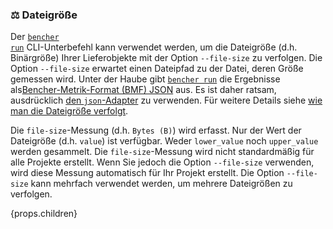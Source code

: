 ### ⚖️ Dateigröße

Der <code><a href="/de/docs/explanation/bencher-run/">bencher run</a></code> CLI-Unterbefehl
kann verwendet werden, um die Dateigröße (d.h. Binärgröße) Ihrer Lieferobjekte mit der Option `--file-size` zu verfolgen.
Die Option `--file-size` erwartet einen Dateipfad zu der Datei, deren Größe gemessen wird.
Unter der Haube gibt <code><a href="/de/docs/explanation/bencher-run/">bencher run</a></code>
die Ergebnisse als[Bencher-Metrik-Format (BMF) JSON][bmf] aus.
Es ist daher ratsam, ausdrücklich [den `json`-Adapter][json] zu verwenden.
Für weitere Details siehe [wie man die Dateigröße verfolgt][file size].

Die `file-size`-Messung (d.h. `Bytes (B)`) wird erfasst.
Nur der Wert der Dateigröße (d.h. `value`) ist verfügbar.
Weder `lower_value` noch `upper_value` werden gesammelt.
Die `file-size`-Messung wird nicht standardmäßig für alle Projekte erstellt.
Wenn Sie jedoch die Option `--file-size` verwenden, wird diese Messung automatisch für Ihr Projekt erstellt.
Die Option `--file-size` kann mehrfach verwendet werden, um mehrere Dateigrößen zu verfolgen.

{props.children}

[json]: #-json

[bmf]: /de/docs/reference/bencher-metric-format/
[file size]: /de/docs/how-to/track-file-size/